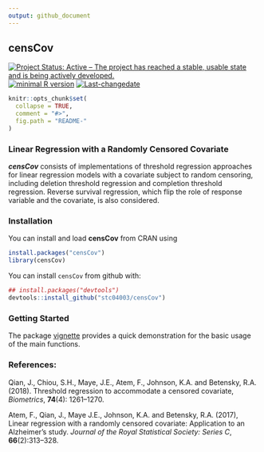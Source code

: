 ```yaml
---
output: github_document
---
```


## **censCov**

[![Project Status: Active – The project has reached a stable, usable state and is being actively developed.](http://www.repostatus.org/badges/latest/active.svg)](http://www.repostatus.org/#active)
[![minimal R version](https://img.shields.io/badge/R%3E%3D-3.4.0-6666ff.svg)](https://cran.r-project.org/)
[![Last-changedate](https://img.shields.io/badge/last%20change-2019--05--18-yellowgreen.svg)](/commits/master)

```r
knitr::opts_chunk$set(
  collapse = TRUE,
  comment = "#>",
  fig.path = "README-"
)
```

### Linear Regression with a Randomly Censored Covariate
***censCov*** consists of implementations of threshold regression approaches for linear regression models with a covariate subject to random censoring, including deletion threshold regression and completion threshold regression. Reverse survival regression, which flip the role of response variable and the covariate, is also considered.

### Installation

You can install and load **censCov** from CRAN using

```r
install.packages("censCov")
library(censCov)
```

You can install `censCov` from github with:

```r
## install.packages("devtools")
devtools::install_github("stc04003/censCov")
```

### Getting Started
The package [vignette](https://www.sychiou.com/censCov/index.html) provides a quick demonstration for the basic usage of the main functions.

### References:

  Qian, J., Chiou, S.H., Maye, J.E., Atem, F., Johnson, K.A. and Betensky, R.A. (2018).
  Threshold regression to accommodate a censored covariate, *Biometrics*, **74**(4):
  1261--1270.

  Atem, F., Qian, J., Maye J.E., Johnson, K.A. and Betensky, R.A. (2017),
  Linear regression with a randomly censored covariate: Application to an Alzheimer's study.
  *Journal of the Royal Statistical Society: Series C*, **66**(2):313--328.